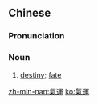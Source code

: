 {{also|气运}}
==Chinese==
{{zh-forms|s=气运}}

===Pronunciation===
{{zh-pron
|m=qìyùn
|mn=khì-ūn
|cat=n
}}

===Noun===
{{zh-noun}}

# {{lb|zh|literary}} [[destiny]]; [[fate]]

[[zh-min-nan:氣運]]
[[ko:氣運]]